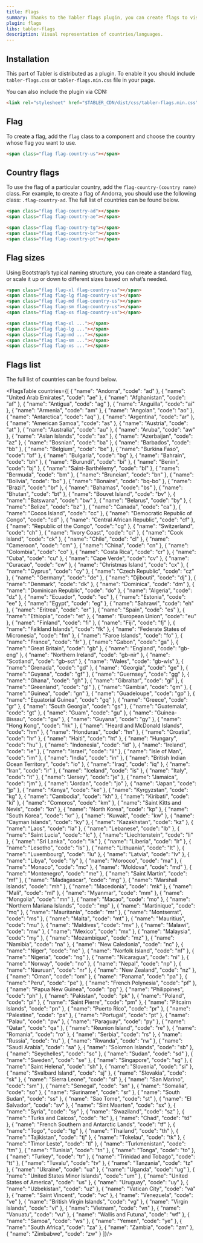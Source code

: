 ```yaml
---
title: Flags
summary: Thanks to the Tabler flags plugin, you can create flags to visually represent countries or languages. Flags are often used in forms, as an element of a delivery address, phone number dialling code and many more.
plugin: flags
libs: tabler-flags
description: Visual representation of countries/languages.
---
```


## Installation

This part of Tabler is distributed as a plugin. To enable it you should include `tabler-flags.css` or `tabler-flags.min.css` file in your page.

You can also include the plugin via CDN:

```html
<link rel="stylesheet" href="$TABLER_CDN/dist/css/tabler-flags.min.css">
```

## Flag

To create a flag, add the `flag` class to a component and choose the country whose flag you want to use.

```html example centered separated plugins="flags"
<span class="flag flag-country-us"></span>
```


## Country flags

To use the flag of a particular country, add the `flag-country-(country name)` class. For example, to create a flag of Andorra, you should use the following class: `.flag-country-ad`. The full list of countries can be found below.

```html
<span class="flag flag-country-ad"></span>
<span class="flag flag-country-ae"></span>
```

```html example centered separated plugins="flags"
<span class="flag flag-country-tg"></span>
<span class="flag flag-country-br"></span>
<span class="flag flag-country-pt"></span>
```

## Flag sizes

Using Bootstrap’s typical naming structure, you can create a standard flag, or scale it up or down to different sizes based on what’s needed.

```html example centered separated plugins="flags"
<span class="flag flag-xl flag-country-us"></span>
<span class="flag flag-lg flag-country-us"></span>
<span class="flag flag-md flag-country-us"></span>
<span class="flag flag-sm flag-country-us"></span>
<span class="flag flag-xs flag-country-us"></span>
```

```html
<span class="flag flag-xl ..."></span>
<span class="flag flag-lg ..."></span>
<span class="flag flag-md ..."></span>
<span class="flag flag-sm ..."></span>
<span class="flag flag-xs ..."></span>
```

## Flags list

The full list of countries can be found below.

<FlagsTable countries={[
  { "name": "Andorra", "code": "ad" },
  { "name": "United Arab Emirates", "code": "ae" },
  { "name": "Afghanistan", "code": "af" },
  { "name": "Antigua", "code": "ag" },
  { "name": "Anguilla", "code": "ai" },
  { "name": "Armenia", "code": "am" },
  { "name": "Angolan", "code": "ao" },
  { "name": "Antarctica", "code": "aq" },
  { "name": "Argentina", "code": "ar" },
  { "name": "American Samoa", "code": "as" },
  { "name": "Austria", "code": "at" },
  { "name": "Australia", "code": "au" },
  { "name": "Aruba", "code": "aw" },
  { "name": "Aslan Islands", "code": "ax" },
  { "name": "Azerbaijan", "code": "az" },
  { "name": "Bosnian", "code": "ba" },
  { "name": "Barbados", "code": "bb" },
  { "name": "Belgium", "code": "be" },
  { "name": "Burkina Faso", "code": "bf" },
  { "name": "Bulgaria", "code": "bg" },
  { "name": "Bahrain", "code": "bh" },
  { "name": "Burundi", "code": "bi" },
  { "name": "Benin", "code": "bj" },
  { "name": "Saint-Barthélemy", "code": "bl" },
  { "name": "Bermuda", "code": "bm" },
  { "name": "Bruneian", "code": "bn" },
  { "name": "Bolivia", "code": "bo" },
  { "name": "Bonaire", "code": "bq-bo" },
  { "name": "Brazil", "code": "br" },
  { "name": "Bahamas", "code": "bs" },
  { "name": "Bhutan", "code": "bt" },
  { "name": "Bouvet Island", "code": "bv" },
  { "name": "Batswana", "code": "bw" },
  { "name": "Belarus", "code": "by" },
  { "name": "Belize", "code": "bz" },
  { "name": "Canada", "code": "ca" },
  { "name": "Cocos Island", "code": "cc" },
  { "name": "Democratic Republic of Congo", "code": "cd" },
  { "name": "Central African Republic", "code": "cf" },
  { "name": "Republic of the Congo", "code": "cg" },
  { "name": "Switzerland", "code": "ch" },
  { "name": "Ivory Coast", "code": "ci" },
  { "name": "Cook Island", "code": "ck" },
  { "name": "Chile", "code": "cl" },
  { "name": "Cameroon", "code": "cm" },
  { "name": "China", "code": "cn" },
  { "name": "Colombia", "code": "co" },
  { "name": "Costa Rica", "code": "cr" },
  { "name": "Cuba", "code": "cu" },
  { "name": "Cape Verde", "code": "cv" },
  { "name": "Curacao", "code": "cw" },
  { "name": "Christmas Island", "code": "cx" },
  { "name": "Cyprus", "code": "cy" },
  { "name": "Czech Republic", "code": "cz" },
  { "name": "Germany", "code": "de" },
  { "name": "Djibouti", "code": "dj" },
  { "name": "Denmark", "code": "dk" },
  { "name": "Dominica", "code": "dm" },
  { "name": "Dominican Republic", "code": "do" },
  { "name": "Algeria", "code": "dz" },
  { "name": "Ecuador", "code": "ec" },
  { "name": "Estonia", "code": "ee" },
  { "name": "Egypt", "code": "eg" },
  { "name": "Sahrawi", "code": "eh" },
  { "name": "Eritrea", "code": "er" },
  { "name": "Spain", "code": "es" },
  { "name": "Ethiopia", "code": "et" },
  { "name": "European Union", "code": "eu" },
  { "name": "Finland", "code": "fi" },
  { "name": "Fiji", "code": "fj" },
  { "name": "Falkland Islands", "code": "fk" },
  { "name": "Federate States of Micronesia", "code": "fm" },
  { "name": "Faroe Islands", "code": "fo" },
  { "name": "France", "code": "fr" },
  { "name": "Gabon", "code": "ga" },
  { "name": "Great Britain", "code": "gb" },
  { "name": "England", "code": "gb-eng" },
  { "name": "Northern Ireland", "code": "gb-nir" },
  { "name": "Scotland", "code": "gb-sct" },
  { "name": "Wales", "code": "gb-wls" },
  { "name": "Grenada", "code": "gd" },
  { "name": "Georgia", "code": "ge" },
  { "name": "Guyana", "code": "gf" },
  { "name": "Guernsey", "code": "gg" },
  { "name": "Ghana", "code": "gh" },
  { "name": "Gibraltar", "code": "gi" },
  { "name": "Greenland", "code": "gl" },
  { "name": "Gambia", "code": "gm" },
  { "name": "Guinea", "code": "gn" },
  { "name": "Guadeloupe", "code": "gp" },
  { "name": "Equatorial Guinea", "code": "gq" },
  { "name": "Greece", "code": "gr" },
  { "name": "South Georgia", "code": "gs" },
  { "name": "Guatemala", "code": "gt" },
  { "name": "Guam", "code": "gu" },
  { "name": "Guinea-Bissau", "code": "gw" },
  { "name": "Guyana", "code": "gy" },
  { "name": "Hong Kong", "code": "hk" },
  { "name": "Heard and McDonald Islands", "code": "hm" },
  { "name": "Honduras", "code": "hn" },
  { "name": "Croatia", "code": "hr" },
  { "name": "Haiti", "code": "ht" },
  { "name": "Hungary", "code": "hu" },
  { "name": "Indonesia", "code": "id" },
  { "name": "Ireland", "code": "ie" },
  { "name": "Israel", "code": "il" },
  { "name": "Isle of Man", "code": "im" },
  { "name": "India", "code": "in" },
  { "name": "British Indian Ocean Territory", "code": "io" },
  { "name": "Iraq", "code": "iq" },
  { "name": "Iran", "code": "ir" },
  { "name": "Iceland", "code": "is" },
  { "name": "Italy", "code": "it" },
  { "name": "Jersey", "code": "je" },
  { "name": "Jamaica", "code": "jm" },
  { "name": "Jordan", "code": "jo" },
  { "name": "Japan", "code": "jp" },
  { "name": "Kenya", "code": "ke" },
  { "name": "Kyrgyzstan", "code": "kg" },
  { "name": "Cambodia", "code": "kh" },
  { "name": "Kiribati", "code": "ki" },
  { "name": "Comoros", "code": "km" },
  { "name": "Saint Kitts and Nevis", "code": "kn" },
  { "name": "North Korea", "code": "kp" },
  { "name": "South Korea", "code": "kr" },
  { "name": "Kuwait", "code": "kw" },
  { "name": "Cayman Islands", "code": "ky" },
  { "name": "Kazakhstan", "code": "kz" },
  { "name": "Laos", "code": "la" },
  { "name": "Lebanese", "code": "lb" },
  { "name": "Saint Lucia", "code": "lc" },
  { "name": "Liechtenstein", "code": "li" },
  { "name": "Sri Lanka", "code": "lk" },
  { "name": "Liberia", "code": "lr" },
  { "name": "Lesotho", "code": "ls" },
  { "name": "Lithuania", "code": "lt" },
  { "name": "Luxembourg", "code": "lu" },
  { "name": "Latvia", "code": "lv" },
  { "name": "Libya", "code": "ly" },
  { "name": "Morocco", "code": "ma" },
  { "name": "Monaco", "code": "mc" },
  { "name": "Moldova", "code": "md" },
  { "name": "Montenegro", "code": "me" },
  { "name": "Saint Martin", "code": "mf" },
  { "name": "Madagascar", "code": "mg" },
  { "name": "Marshall Islands", "code": "mh" },
  { "name": "Macedonia", "code": "mk" },
  { "name": "Mali", "code": "ml" },
  { "name": "Myanmar", "code": "mm" },
  { "name": "Mongolia", "code": "mn" },
  { "name": "Macao", "code": "mo" },
  { "name": "Northern Mariana Islands", "code": "mp" },
  { "name": "Martinique", "code": "mq" },
  { "name": "Mauritania", "code": "mr" },
  { "name": "Montserrat", "code": "ms" },
  { "name": "Malta", "code": "mt" },
  { "name": "Mauritius", "code": "mu" },
  { "name": "Maldives", "code": "mv" },
  { "name": "Malawi", "code": "mw" },
  { "name": "Mexico", "code": "mx" },
  { "name": "Malaysia", "code": "my" },
  { "name": "Mozambique", "code": "mz" },
  { "name": "Namibia", "code": "na" },
  { "name": "New Caledonia", "code": "nc" },
  { "name": "Niger", "code": "ne" },
  { "name": "Norfolk Island", "code": "nf" },
  { "name": "Nigeria", "code": "ng" },
  { "name": "Nicaragua", "code": "ni" },
  { "name": "Norway", "code": "no" },
  { "name": "Nepal", "code": "np" },
  { "name": "Nauruan", "code": "nr" },
  { "name": "New Zealand", "code": "nz" },
  { "name": "Oman", "code": "om" },
  { "name": "Panama", "code": "pa" },
  { "name": "Peru", "code": "pe" },
  { "name": "French Polynesia", "code": "pf" },
  { "name": "Papua New Guinea", "code": "pg" },
  { "name": "Philippines", "code": "ph" },
  { "name": "Pakistan", "code": "pk" },
  { "name": "Poland", "code": "pl" },
  { "name": "Saint Pierre", "code": "pm" },
  { "name": "Pitcairn Islands", "code": "pn" },
  { "name": "Puerto Rico", "code": "pr" },
  { "name": "Palestine", "code": "ps" },
  { "name": "Portugal", "code": "pt" },
  { "name": "Palau", "code": "pw" },
  { "name": "Paraguay", "code": "py" },
  { "name": "Qatar", "code": "qa" },
  { "name": "Reunion Island", "code": "re" },
  { "name": "Romania", "code": "ro" },
  { "name": "Serbia", "code": "rs" },
  { "name": "Russia", "code": "ru" },
  { "name": "Rwanda", "code": "rw" },
  { "name": "Saudi Arabia", "code": "sa" },
  { "name": "Solomon Islands", "code": "sb" },
  { "name": "Seychelles", "code": "sc" },
  { "name": "Sudan", "code": "sd" },
  { "name": "Sweden", "code": "se" },
  { "name": "Singapore", "code": "sg" },
  { "name": "Saint Helena", "code": "sh" },
  { "name": "Slovenia", "code": "si" },
  { "name": "Svalbard Island", "code": "sj" },
  { "name": "Slovakia", "code": "sk" },
  { "name": "Sierra Leone", "code": "sl" },
  { "name": "San Marino", "code": "sm" },
  { "name": "Senegal", "code": "sn" },
  { "name": "Somalia", "code": "so" },
  { "name": "Suriname", "code": "sr" },
  { "name": "South Sudan", "code": "ss" },
  { "name": "Sao Tome", "code": "st" },
  { "name": "El Salvador", "code": "sv" },
  { "name": "Sint Maarten", "code": "sx" },
  { "name": "Syria", "code": "sy" },
  { "name": "Swaziland", "code": "sz" },
  { "name": "Turks and Caicos", "code": "tc" },
  { "name": "Chad", "code": "td" },
  { "name": "French Southern and Antarctic Lands", "code": "tf" },
  { "name": "Togo", "code": "tg" },
  { "name": "Thailand", "code": "th" },
  { "name": "Tajikistan", "code": "tj" },
  { "name": "Tokelau", "code": "tk" },
  { "name": "Timor Leste", "code": "tl" },
  { "name": "Turkmenistan", "code": "tm" },
  { "name": "Tunisia", "code": "tn" },
  { "name": "Tonga", "code": "to" },
  { "name": "Turkey", "code": "tr" },
  { "name": "Trinidad and Tobago", "code": "tt" },
  { "name": "Tuvalu", "code": "tv" },
  { "name": "Tanzania", "code": "tz" },
  { "name": "Ukraine", "code": "ua" },
  { "name": "Uganda", "code": "ug" },
  { "name": "United States Minor Islands", "code": "um" },
  { "name": "United States of America", "code": "us" },
  { "name": "Uruguay", "code": "uy" },
  { "name": "Uzbekistan", "code": "uz" },
  { "name": "Vatican City", "code": "va" },
  { "name": "Saint Vincent", "code": "vc" },
  { "name": "Venezuela", "code": "ve" },
  { "name": "British Virgin Islands", "code": "vg" },
  { "name": "Virgin Islands", "code": "vi" },
  { "name": "Vietnam", "code": "vn" },
  { "name": "Vanuatu", "code": "vu" },
  { "name": "Wallis and Futuna", "code": "wf" },
  { "name": "Samoa", "code": "ws" },
  { "name": "Yemen", "code": "ye" },
  { "name": "South Africa", "code": "za" },
  { "name": "Zambia", "code": "zm" },
  { "name": "Zimbabwe", "code": "zw" }
]}/>
